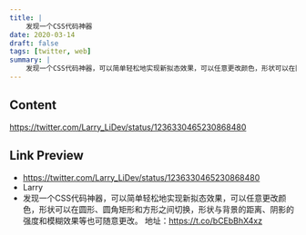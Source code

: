 ```yaml
---
title: |
    发现一个CSS代码神器
date: 2020-03-14
draft: false
tags: [twitter, web]
summary: |
    发现一个CSS代码神器，可以简单轻松地实现新拟态效果，可以任意更改颜色，形状可以在圆形、圆角矩形和方形之间切换，形状与背景的距离、阴影的强度和模糊效果等也可随意更改。 地址：https://t.co/bCEbBhX4xz
---
```


## Content

https://twitter.com/Larry_LiDev/status/1236330465230868480

## Link Preview

- https://twitter.com/Larry_LiDev/status/1236330465230868480
- Larry
- 发现一个CSS代码神器，可以简单轻松地实现新拟态效果，可以任意更改颜色，形状可以在圆形、圆角矩形和方形之间切换，形状与背景的距离、阴影的强度和模糊效果等也可随意更改。 地址：https://t.co/bCEbBhX4xz
